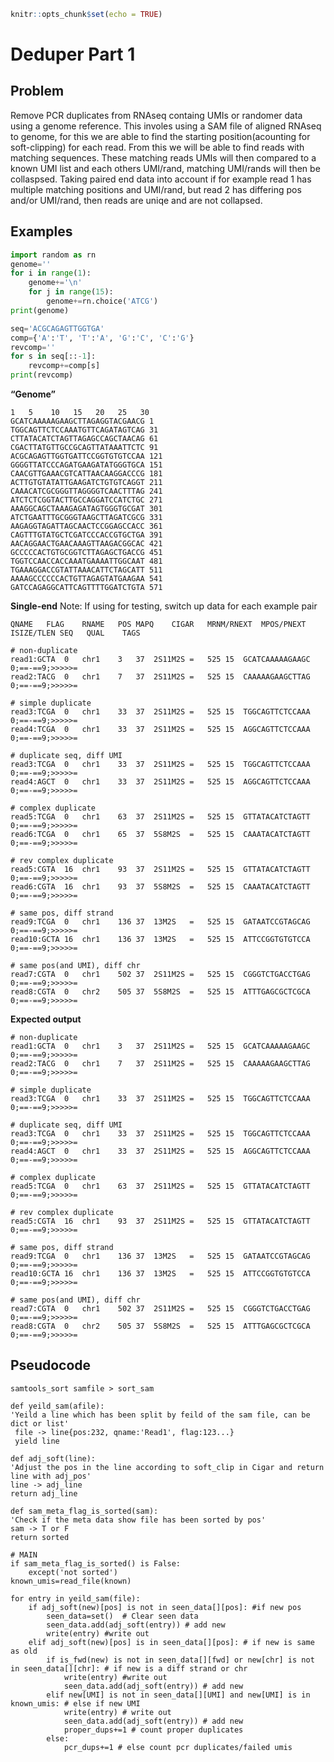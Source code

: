 
```r
knitr::opts_chunk$set(echo = TRUE)
```


# Deduper Part 1

## Problem 
Remove PCR duplicates from RNAseq containg UMIs or randomer data using a genome reference. This involes using a SAM file of aligned RNAseq to genome, for this we are able to find the starting position(acounting for soft-clipping) for each read. From this we will be able to find reads with matching sequences. These matching reads UMIs will then compared to a known UMI list and each others UMI/rand, matching UMI/rands will then be collaspsed. Taking paired end data into account if for example read 1 has multiple matching positions and UMI/rand, but read 2 has differing pos and/or UMI/rand, then reads are uniqe and are not collapsed.  

## Examples

```python
import random as rn
genome=''
for i in range(1):
	genome+='\n'
	for j in range(15):
		genome+=rn.choice('ATCG')
print(genome)
```
```python
seq='ACGCAGAGTTGGTGA'
comp={'A':'T', 'T':'A', 'G':'C', 'C':'G'}
revcomp=''
for s in seq[::-1]:
	revcomp+=comp[s]
print(revcomp)
```
**"Genome"**
```
1   5    10   15   20   25   30
GCATCAAAAAGAAGCTTAGAGGTACGAACG 1
TGGCAGTTCTCCAAATGTTCAGATAGTCAG 31
CTTATACATCTAGTTAGAGCCAGCTAACAG 61
CGACTTATGTTGCCGCAGTTATAAATTCTC 91
ACGCAGAGTTGGTGATTCCGGTGTGTCCAA 121
GGGGTTATCCCAGATGAAGATATGGGTGCA 151
CAACGTTGAAACGTCATTAACAAGGACCCG 181 
ACTTGTGTATATTGAAGATCTGTGTCAGGT 211
CAAACATCGCGGGTTAGGGGTCAACTTTAG 241
ATCTCTCGGTACTTGCCAGGATCCATCTGC 271
AAAGGCAGCTAAAGAGATAGTGGGTGCGAT 301
ATCTGAATTTGCGGGTAAGCTTAGATCGCG 331
AAGAGGTAGATTAGCAACTCCGGAGCCACC 361
CAGTTTGTATGCTCGATCCCACCGTGCTGA 391
AACAGGAACTGAACAAAGTTAAGACGGCAC 421
GCCCCCACTGTGCGGTCTTAGAGCTGACCG 451
TGGTCCAACCACCAAATGAAAATTGGCAAT 481
TGAAAGGACCGTATTAAACATTCTAGCATT 511
AAAAGCCCCCCACTGTTAGAGTATGAAGAA 541
GATCCAGAGGCATTCAGTTTTGGATCTGTA 571
```
**Single-end**
Note: If using for testing, switch up data for each example pair
```
QNAME	FLAG	RNAME	POS	MAPQ	CIGAR	MRNM/RNEXT	MPOS/PNEXT ISIZE/TLEN SEQ	QUAL	TAGS

# non-duplicate
read1:GCTA	0	chr1	3	37	2S11M2S	=	525	15	GCATCAAAAAGAAGC	0;==-==9;>>>>>=	
read2:TACG	0	chr1	7	37	2S11M2S	=	525	15	CAAAAAGAAGCTTAG	0;==-==9;>>>>>=	

# simple duplicate
read3:TCGA	0	chr1	33	37	2S11M2S	=	525	15	TGGCAGTTCTCCAAA	0;==-==9;>>>>>=	
read4:TCGA	0	chr1	33	37	2S11M2S	=	525	15	AGGCAGTTCTCCAAA	0;==-==9;>>>>>=	

# duplicate seq, diff UMI
read3:TCGA	0	chr1	33	37	2S11M2S	=	525	15	TGGCAGTTCTCCAAA	0;==-==9;>>>>>=	
read4:AGCT	0	chr1	33	37	2S11M2S	=	525	15	AGGCAGTTCTCCAAA	0;==-==9;>>>>>=	

# complex duplicate 
read5:TCGA	0	chr1	63	37	2S11M2S	=	525	15	GTTATACATCTAGTT	0;==-==9;>>>>>=	
read6:TCGA	0	chr1	65	37	5S8M2S	=	525	15	CAAATACATCTAGTT	0;==-==9;>>>>>=	

# rev complex duplicate
read5:CGTA	16	chr1	93 	37	2S11M2S	=	525	15	GTTATACATCTAGTT	0;==-==9;>>>>>=	
read6:CGTA	16	chr1	93	37	5S8M2S	=	525	15	CAAATACATCTAGTT	0;==-==9;>>>>>=	

# same pos, diff strand
read9:TCGA	0	chr1	136	37	13M2S	=	525	15	GATAATCCGTAGCAG	0;==-==9;>>>>>=	
read10:GCTA	16	chr1	136 37	13M2S	=	525	15	ATTCCGGTGTGTCCA 0;==-==9;>>>>>=	

# same pos(and UMI), diff chr
read7:CGTA	0	chr1	502	37	2S11M2S	=	525	15	CGGGTCTGACCTGAG	0;==-==9;>>>>>=	
read8:CGTA	0	chr2	505 37	5S8M2S	=	525	15	ATTTGAGCGCTCGCA	0;==-==9;>>>>>=	
```

**Expected output**
```
# non-duplicate
read1:GCTA	0	chr1	3	37	2S11M2S	=	525	15	GCATCAAAAAGAAGC	0;==-==9;>>>>>=	
read2:TACG	0	chr1	7	37	2S11M2S	=	525	15	CAAAAAGAAGCTTAG	0;==-==9;>>>>>=	

# simple duplicate
read3:TCGA	0	chr1	33	37	2S11M2S	=	525	15	TGGCAGTTCTCCAAA	0;==-==9;>>>>>=	

# duplicate seq, diff UMI
read3:TCGA	0	chr1	33	37	2S11M2S	=	525	15	TGGCAGTTCTCCAAA	0;==-==9;>>>>>=	
read4:AGCT	0	chr1	33	37	2S11M2S	=	525	15	AGGCAGTTCTCCAAA	0;==-==9;>>>>>=	

# complex duplicate 
read5:TCGA	0	chr1	63	37	2S11M2S	=	525	15	GTTATACATCTAGTT	0;==-==9;>>>>>=	

# rev complex duplicate
read5:CGTA	16	chr1	93 	37	2S11M2S	=	525	15	GTTATACATCTAGTT	0;==-==9;>>>>>=	

# same pos, diff strand
read9:TCGA	0	chr1	136	37	13M2S	=	525	15	GATAATCCGTAGCAG	0;==-==9;>>>>>=	
read10:GCTA	16	chr1	136 37	13M2S	=	525	15	ATTCCGGTGTGTCCA 0;==-==9;>>>>>=	

# same pos(and UMI), diff chr
read7:CGTA	0	chr1	502	37	2S11M2S	=	525	15	CGGGTCTGACCTGAG	0;==-==9;>>>>>=	
read8:CGTA	0	chr2	505 37	5S8M2S	=	525	15	ATTTGAGCGCTCGCA	0;==-==9;>>>>>=	
```

## Pseudocode

```
samtools_sort samfile > sort_sam
```

```
def yeild_sam(afile):
'Yeild a line which has been split by feild of the sam file, can be dict or list'
 file -> line{pos:232, qname:'Read1', flag:123...}
 yield line
    	
def adj_soft(line):
'Adjust the pos in the line according to soft_clip in Cigar and return line with adj_pos'
line -> adj_line
return adj_line

def sam_meta_flag_is_sorted(sam):
'Check if the meta data show file has been sorted by pos'
sam -> T or F
return sorted

# MAIN
if sam_meta_flag_is_sorted() is False:
	except('not sorted')
known_umis=read_file(known)

for entry in yeild_sam(file):
	if adj_soft(new)[pos] is not in seen_data[][pos]: #if new pos
		seen_data=set()  # Clear seen data
		seen_data.add(adj_soft(entry)) # add new
		write(entry) #write out
	elif adj_soft(new)[pos] is in seen_data[][pos]: # if new is same as old
		if is_fwd(new) is not in seen_data[][fwd] or new[chr] is not in seen_data[][chr]: # if new is a diff strand or chr
			write(entry) #write out
			seen_data.add(adj_soft(entry)) # add new
		elif new[UMI] is not in seen_data[][UMI] and new[UMI] is in known_umis: # else if new UMI
			write(entry) # write out
			seen_data.add(adj_soft(entry)) # add new
			proper_dups+=1 # count proper duplicates 
		else:
			pcr_dups+=1 # else count pcr duplicates/failed umis
```

